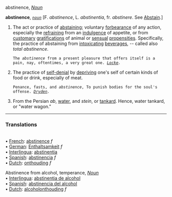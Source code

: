 abstinence, <i>[[Noun]]</i> 

'''abstinence''', ''<code>[[noun (part of speech)|noun]]</code>'' [F. ''abstinence'', L. ''abstinentia'', fr. ''abstinere''. See [[Abstain]].]

<ol>
<li>The act or practice of [[abstaining]]; voluntary [[forbearance]] of any action, especially the [[refraining]] from an [[indulgence]] of appetite, or from [[customary]] [[gratifications]] of animal or [[sensual]] [[propensities]]. Specifically, the practice of abstaining from [[intoxicating]] [[beverages]], -- called also ''total abstinence''.

<code>The ''abstinence'' from a present pleasure that offers itself is a pain, nay, oftentimes, a very great one. ''[[Locke (source)|Locke]].''</code>

<li> The practice of [[self-denial]] by [[depriving]] one's self of certain kinds of food or drink, especially of meat.

<code>Penance, fasts, and ''abstinence'', To punish bodies for the soul's offense. ''[[Dryden (source)|Dryden]].''</code>

<li> From the Persian ''ab'', [[water]], and ''stein'', or [[tankard]].
Hence, water tankard, or "water wagon."

</ol>



<HR> <P> <H3>Translations</H3>
<BR>• [[French]]: [[abstinence]] ''f''
<BR>• [[German]]: [[Enthaltsamkeit]] ''f''
<BR>• [[Interlingua]]: [[abstinentia]]
<BR>• [[Spanish]]: [[abstinencia]] ''f''
<BR>• [[Dutch]]: [[onthouding]] ''f''

Abstinence from alcohol, temperance, <i>[[Noun]]</i> 
<BR>• [[Interlingua]]: [[abstinentia de alcohol]]
<BR>• [[Spanish]]: [[abstinencia del alcohol]]
<BR>• [[Dutch]]: [[alcoholonthouding]] ''f''